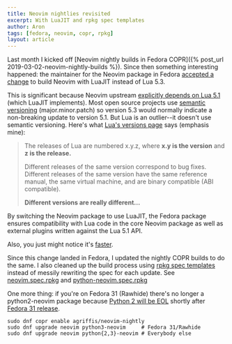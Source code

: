 ```yaml
---
title: Neovim nightlies revisited
excerpt: With LuaJIT and rpkg spec templates
author: Aron
tags: [fedora, neovim, copr, rpkg]
layout: article
---
```


Last month I kicked off [Neovim nightly builds in Fedora
COPR]({% post_url 2019-03-02-neovim-nightly-builds %}). Since then
something interesting happened: the maintainer for the Neovim package in
Fedora [accepted
a change](https://src.fedoraproject.org/rpms/neovim/pull-request/2) to
build Neovim with LuaJIT instead of Lua 5.3.

This is significant because Neovim upstream [explicitly depends on Lua
5.1](https://github.com/neovim/neovim/wiki/FAQ#why-lua-51-instead-of-lua-53)
(which LuaJIT implements). Most open source projects use [semantic
versioning](https://semver.org) (major.minor.patch) so version 5.3 would
normally indicate a non-breaking update to version 5.1. But Lua is an
outlier--it doesn't use semantic versioning. Here's what [Lua's versions
page](https://www.lua.org/versions.html) says (emphasis mine):

> The releases of Lua are numbered x.y.z, where **x.y is the version** and **z is the release.**
>
> Different releases of the same version correspond to bug fixes. Different
> releases of the same version have the same reference manual, the same
> virtual machine, and are binary compatible (ABI compatible).
>
> **Different versions are really different...**

By switching the Neovim package to use LuaJIT, the Fedora package ensures
compatibility with Lua code in the core Neovim package as well as external
plugins written against the Lua 5.1 API.

Also, you just might notice it's
[faster](https://luajit.org/performance_x86.html).

Since this change landed in Fedora, I updated the nightly COPR builds to do
the same. I also cleaned up the build process using [rpkg spec
templates](https://docs.pagure.org/rpkg-util/spec_templates_from_scratch.html)
instead of messily rewriting the spec for each update. See
[neovim.spec.rpkg](https://github.com/agriffis/neovim/blob/copr/neovim.spec.rpkg)
and
[python-neovim.spec.rpkg](https://github.com/agriffis/pynvim/blob/copr/python-neovim.spec.rpkg)

One more thing: if you're on Fedora 31 (Rawhide) there's no longer
a python2-neovim package because [Python 2 will be
EOL](https://pythonclock.org) shortly after [Fedora 31
release](https://fedoraproject.org/wiki/Releases/31/Schedule).

    sudo dnf copr enable agriffis/neovim-nightly
    sudo dnf upgrade neovim python3-neovim     # Fedora 31/Rawhide
    sudo dnf upgrade neovim python{2,3}-neovim # Everybody else
